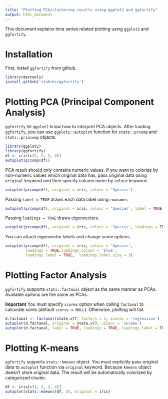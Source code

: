 ```yaml
---
title: "Plotting PCA/clustering results using ggplot2 and ggfortify"
output: html_document
---
```


This document explains time series related plotting using `ggplot2` and `ggfortify`. 

# Installation

First, install `ggfortify` from github.

```r
library(devtools)
install_github('sinhrks/ggfortify')
```

# Plotting PCA (Principal Component Analysis)

`ggfortify` let `ggplot2` know how to interpret PCA objects. After loading `ggfortify`, you can use `ggplot2::autoplot` function for `stats::prcomp` and `stats::princomp` objects. 

```r
library(ggplot2)
library(ggfortify)
df <- iris[c(1, 2, 3, 4)]
autoplot(prcomp(df))
```

PCA result should only contains numeric values. If you want to colorize by non-numeric values which original data has, pass original data using `original` keyword and then specify column name by `colour` keyword.

```r
autoplot(prcomp(df), original = iris, colour = 'Species')
```

Passing `label = TRUE` draws each data label using `rownames`

```r
autoplot(prcomp(df), original = iris, colour = 'Species', label = TRUE)
```

Passing `loadings = TRUE` draws eigenvectors.

```r
autoplot(prcomp(df), original = iris, colour = 'Species', loadings = TRUE)
```

You can attach eigenvector labels and change some options.

```r
autoplot(prcomp(df), original = iris, colour = 'Species',
         loadings = TRUE,loadings.colour = 'blue',
         loadings.label = TRUE,  loadings.label.size = 3)
```

# Plotting Factor Analysis

`ggfortify` supports `stats::factanal` object as the same manner as PCAs. Available opitons are the same as PCAs.

**Important** You must specify `scores` option when calling `factanal` to calcurate sores (default `scores = NULL`). Otherwise, plotting will fail.

```r
d.factanal <- factanal(state.x77, factors = 3, scores = 'regression')
autoplot(d.factanal, original = state.x77, colour = 'Income')
autoplot(d.factanal, label = TRUE, loadings = TRUE, loadings.label = TRUE)
```

# Plotting K-means

`ggfortify` supports `stats::kmeans` object. You must explicitly pass original data to `autoplot` function via `original` keyword. Because `kmeans` object doesn't store original data. The result will be automatically colorized by categorized cluster.

```r
df <- iris[c(1, 2, 3, 4)]
autoplot(stats::kmeans(df, 3), original = iris)
```